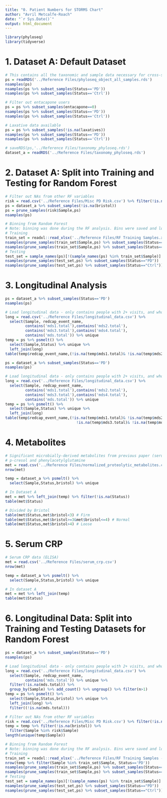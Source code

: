 ```yaml
---
title: "0. Patient Numbers for STORMS Chart"
author: "Avril Metcalfe-Roach"
date: "`r Sys.Date()`"
output: html_document
---
```


```r
library(phyloseq)
library(tidyverse)
```

# 1. Dataset A: Default Dataset

```r
# This contains all the taxonomic and sample data necessary for cross-sectional analyses.
ps = readRDS('../Reference Files/phyloseq_object_all_samples.rds')
nsamples(ps)
nsamples(ps %>% subset_samples(Status=='PD'))
nsamples(ps %>% subset_samples(Status=='Ctrl'))

# Filter out entacapone users
ps = ps %>% subset_samples(entacapone==0)
nsamples(ps %>% subset_samples(Status=='PD'))
nsamples(ps %>% subset_samples(Status=='Ctrl'))

# Laxative data available
ps = ps %>% subset_samples(!is.na(laxatives))
nsamples(ps %>% subset_samples(Status=='PD'))
nsamples(ps %>% subset_samples(Status=='Ctrl'))

# saveRDS(ps,'../Reference Files/taxonomy_phyloseq.rds')
dataset_a = readRDS('../Reference Files/taxonomy_phyloseq.rds')
```

# 2. Dataset A: Split into Training and Testing for Random Forest

```r
# Filter out NAs from other RF variables
risk = read.csv('../Reference Files/Misc PD Risk.csv') %>% filter(!is.na(smokeprev_or_before_pd),!is.na(coffee_per_day))
ps = dataset_a %>% subset_samples(!is.na(bristol))
ps = prune_samples(risk$Sample,ps)
nsamples(ps)

# Binning from Random Forest
# Note: binning was done during the RF analysis. Bins were saved and loaded below.
# Training
train_set = readxl::read_xlsx('../Reference Files/RF Training Samples.xlsx')
nsamples(prune_samples(train_set$Sample,ps) %>% subset_samples(Status=="PD"))
nsamples(prune_samples(train_set$Sample,ps) %>% subset_samples(Status=="Ctrl"))
# Testing
test_set = sample_names(ps)[!(sample_names(ps) %in% train_set$Sample)]
nsamples(prune_samples(test_set,ps) %>% subset_samples(Status=="PD"))
nsamples(prune_samples(test_set,ps) %>% subset_samples(Status=="Ctrl"))
```

# 3. Longitudinal Analysis

```r
ps = dataset_a %>% subset_samples(Status=='PD')
nsamples(ps)

# Load longitudinal data - only contains people with 2+ visits, and who have no missing 
long = read.csv('../Reference Files/longitudinal_data.csv') %>% 
  select(Sample, redcap_event_name, 
         contains('mds1.total'),contains('mds2.total'),
         contains('mds3.total'),contains('mds4.total'),
         contains('mds.total')) %>% unique
temp = ps %>% psmelt() %>% 
  select(Sample,Status) %>% unique %>% 
  left_join(long)
table(temp$redcap_event_name,(!is.na(temp$mds1.total)& !is.na(temp$mds2.total)& !is.na(temp$mds4.total)))
```

```r
ps = dataset_a %>% subset_samples(Status=='PD')
nsamples(ps)

# Load longitudinal data - only contains people with 2+ visits, and who have no missing 
long = read.csv('../Reference Files/longitudinal_data.csv') %>% 
  select(Sample, redcap_event_name, 
         contains('mds1.total'),contains('mds2.total'),
         contains('mds3.total'),contains('mds4.total'),
         contains('mds.total')) %>% unique
temp = ps %>% psmelt() %>% 
  select(Sample,Status) %>% unique %>% 
  left_join(long)
table(temp$redcap_event_name,(!is.na(temp$mds1.total)& !is.na(temp$mds2.total)& 
                                !is.na(temp$mds3.total)& !is.na(temp$mds4.total)))
```

# 4. Metabolites

```r
# Significant microbially-derived metabolites from previous paper (serum metabolomics)
# p-cresol and phenylacetylglutamine
met = read.csv('../Reference Files/normalized_proteolytic_metabolites.csv')
nrow(met)

temp = dataset_a %>% psmelt() %>% 
  select(Sample,Status,bristol) %>% unique

# In Dataset A
met = met %>% left_join(temp) %>% filter(!is.na(Status))
table(met$Status)

# Divided by Bristol
table(met$Status,met$bristol<3) # Firm
table(met$Status,met$bristol>=3&met$bristol<=4) # Normal
table(met$Status,met$bristol>4) # Loose
```

# 5. Serum CRP

```r
# Serum CRP data (ELISA)
met = read.csv('../Reference Files/serum_crp.csv')
nrow(met)

temp = dataset_a %>% psmelt() %>% 
  select(Sample,Status,bristol) %>% unique

# In dataset A
met = met %>% left_join(temp)
table(met$Status)
```

# 6. Longitudinal Data: Split into Training and Testing Datasets for Random Forest

```r
ps = dataset_a %>% subset_samples(Status=='PD')
nsamples(ps)

# Load longitudinal data - only contains people with 2+ visits, and who have no missing 
long = read.csv('../Reference Files/longitudinal_data.csv') %>% 
  select(Sample, redcap_event_name,
         contains('mds.total')) %>% unique %>% 
  filter(!is.na(mds.total)) %>% 
  group_by(Sample) %>% add_count() %>% ungroup() %>% filter(n>1)
temp = ps %>% psmelt() %>% 
  select(Sample,Status,bristol) %>% unique %>% 
  left_join(long) %>% 
  filter((!is.na(mds.total)))

# Filter out NAs from other RF variables
risk = read.csv('../Reference Files/Misc PD Risk.csv') %>% filter(!is.na(smokeprev_or_before_pd),!is.na(coffee_per_day))
temp = temp %>% filter(!is.na(bristol)) %>% 
  filter(Sample %in% risk$Sample)
length(unique(temp$Sample))

# Binning from Random Forest
# Note: binning was done during the RF analysis. Bins were saved and loaded below.
# Training
train_set = readxl::read_xlsx('../Reference Files/RF Training Samples - Prog.xlsx')
nrow(temp %>% filter(Sample %in% train_set$Sample, Status=='PD'))
nsamples(prune_samples(train_set$Sample,ps) %>% subset_samples(Status=="PD"))
nsamples(prune_samples(train_set$Sample,ps) %>% subset_samples(Status=="Ctrl"))
# Testing
test_set = sample_names(ps)[!(sample_names(ps) %in% train_set$Sample)]
nsamples(prune_samples(test_set,ps) %>% subset_samples(Status=="PD"))
nsamples(prune_samples(test_set,ps) %>% subset_samples(Status=="Ctrl"))
```

